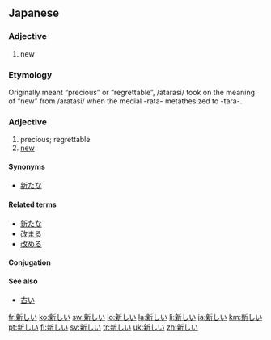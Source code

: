 ==Japanese==
{{ja-kanjitab|新}}

===Adjective===
{{ja-adj|kk|decl=i|hira=あらたしい|rom=aratashii}}

# new

===Etymology===
Originally meant “precious” or “regrettable”, /atarasi/ took on the meaning of “new” from /aratasi/ when the medial -rata- metathesized to -tara-.

===Adjective===
{{ja-adj|kk|decl=i|hira=あたらしい|rom=atarashii}}

# precious; regrettable
# [[new]]

====Synonyms====
* [[新たな]]

====Related terms====
*[[新たな]]
*[[改まる]]
*[[改める]]

====Conjugation====
{{ja-i|新し|あたらし|atarashi}}

====See also====
* [[古い]]

[[fr:新しい]]
[[ko:新しい]]
[[sw:新しい]]
[[lo:新しい]]
[[la:新しい]]
[[li:新しい]]
[[ja:新しい]]
[[km:新しい]]
[[pt:新しい]]
[[fi:新しい]]
[[sv:新しい]]
[[tr:新しい]]
[[uk:新しい]]
[[zh:新しい]]